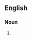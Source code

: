 ==English==

===Noun===
{{head|en|noun plural form|head=[[welfare]] [[parasite]]s}}

# {{plural of|welfare parasite|lang=en}}